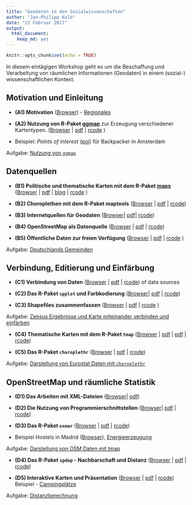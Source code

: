 ```yaml
---
title: "Geodaten in den Sozialwissenschaften"
author: "Jan-Philipp Kolb"
date: "22 Februar 2017"
output: 
  html_document: 
    keep_md: yes
---
```


```r
knitr::opts_chunk$set(echo = TRUE)
```

In diesem eintägigen Workshop geht es um die Beschaffung und Verarbeitung von räumlichen Informationen (Geodaten) in einem (sozial-) wissenschaftlichen Kontext.

Motivation und Einleitung
---------------------   

- __(A1) Motivation__ ([Browser](https://github.com/Japhilko/GeoData/blob/master/2017/slides/Einleitung.md)) - [Regionales](http://rpubs.com/Japhilko82/OpenStreetMap_Mannheim)

- __(A2) Nutzung von R-Paket [ggmap](http://journal.r-project.org/archive/2013-1/kahle-wickham.pdf)__ zur Erzeugung verschiedener Kartentypen. ([Browser](slides/ggmap.md) | [pdf](slides/ggmap.pdf) | [rcode](slides/ggmap.R) )

- Beispiel: *Points of interest* ([poi](https://rpossib.wordpress.com/2015/09/15/points-of-interest-for-backpackers/)) für Backpacker in Amsterdam

Aufgabe: [Nutzung von  `ggmap`](https://github.com/Japhilko/GeoData/blob/master/2017/tutorial/Aufgabe_Nutzung_ggmap.Rmd)

Datenquellen
---------------------

- __(B1) Politische und thematische Karten mit dem R-Paket [maps](https://cran.r-project.org/web/packages/maps/index.html)__ ([Browser ](slides/maps.md) |  [pdf](https://github.com/Japhilko/GeoData/blob/master/2017/slides/maps.pdf) | [blog](https://rpossib.wordpress.com/2015/09/18/political-maps-with-r/) | [rcode](sildes/maps.R) )

- __(B2) Choroplethen mit dem R-Paket maptools__ ([Browser](slides/maptools.md) | [pdf](slides/maptools.pdf)
| [rcode](slides/maptools.R))

- __(B3) Internetquellen für Geodaten__ ([Browser](slides/polygonSources.md)| [pdf](https://github.com/Japhilko/GeoData/blob/master/2017/slides/polygonSources.pdf)|
[rcode](slides/polygonSources.R))

- __(B4) OpenStreetMap als Datenquelle__ ([Browser](slides/osm_data.md) |
[pdf](https://github.com/Japhilko/GeoData/blob/master/2017/slides/osm_data.pdf) | [rcode](slides/OpenStreetMap.R))

- __(B5) Öffentliche Daten zur freien Verfügung__  ([Browser](slides/DataPUF.md) | 
[pdf](https://github.com/Japhilko/GeoData/blob/master/2017/slides/DataPUF.pdf) |
[rcode](https://raw.githubusercontent.com/Japhilko/GeoData/master/2016/rcode/slidesD2_DataPUF.R)
)

Aufgabe: [Deutschlands Gemeinden](https://github.com/Japhilko/GeoData/blob/master/2016/tutorial/Aufgabe_Zensus_Ergebnisse.md)


Verbindung, Editierung und Einfärbung
---------------------

- __(C1) Verbindung von Daten__ ([Browser](slides/Matching.md) | [pdf](slides/Matching.pdf) |
[rcode](slides/Matching.R))
of data sources

- __(C2) Das R-Paket `spplot` und Farbkodierung__  ([Browser](slides/spplot.md)|  [pdf](slides/spplot.pdf) | 
[rcode](slides/spplot.R))

- __(C3) Shapefiles zusammenfassen__ ([Browser](slides/BeispielONB.md) |  [pdf](slides/BeispielONB.pdf) |
[rcode](https://raw.githubusercontent.com/Japhilko/GeoData/master/2016/rcode/slidesE3_CombineShapefiles.R)
)


Aufgabe: [Zensus Ergebnisse und Karte miteinander verbinden und einfärben](https://github.com/Japhilko/GeoData/blob/master/2017/tutorial/Aufgabe_Verbindung.Rmd)

- __(C4) Thematische Karten mit dem R-Paket `tmap`__ 
([Browser](slides/tmap.md) | [pdf](slides/tmap.pdf) | 
[pdf](https://github.com/Japhilko/GeoData/blob/master/2017/slides/tmap.pdf) |
[rcode](https://raw.githubusercontent.com/Japhilko/GeoData/master/2016/rcode/slidesF1_tmap.R))

- __(C5) Das R-Paket `choroplethr`__ ([Browser](https://github.com/Japhilko/GeoData/blob/master/2017/slides/Choroplethr.md) | 
[pdf](https://github.com/Japhilko/GeoData/blob/master/2017/slides/Choroplethr.pdf) | 
[rcode](https://raw.githubusercontent.com/Japhilko/GeoData/master/2016/rcode/slidesF2_choroplethr.R))


Aufgabe: [Darstellung von Eurostat Daten mit `choroplethr`](https://github.com/Japhilko/GeoData/blob/master/2016/tutorial/Aufgabe_choroplethr.Rmd)


OpenStreetMap und räumliche Statistik
---------------------

- __(D1) Das Arbeiten mit XML-Dateien__ ([Browser](https://github.com/Japhilko/GeoData/blob/master/2017/slides/OpenStreetMap.md)| [pdf](slides/OpenStreetMap.pdf))

- __(D2) Die Nutzung von Programmierschnittstellen__ ([Browser](https://github.com/Japhilko/GeoData/blob/master/2017/slides/UsageAPI.md)| [pdf](slides/UsageAPI.pdf) | 
[rcode](https://raw.githubusercontent.com/Japhilko/GeoData/master/2016/rcode/slidesG1_UsageAPI.R))

- __(D3) Das R-Paket `osmar`__ ([Browser](https://github.com/Japhilko/GeoData/blob/master/2016/slides/osmar.md) | [pdf](slides/osmar.pdf) | 
[rcode](https://raw.githubusercontent.com/Japhilko/GeoData/master/2016/rcode/slidesG3_osmar.R))

- Beispiel Hostels in Madrid ([Browser](https://github.com/Japhilko/GeoData/blob/master/2016/slides/Madrid_hostels.Rmd)), [Energieerzeugung](https://rpossib.wordpress.com/2015/11/20/use-openstreetmap-date/)

Aufgabe: [Darstellung von OSM Daten mit tmap](https://github.com/Japhilko/GeoData/blob/master/2016/tutorial/Aufgabe_osmar.Rmd)

- __(D4) Das R-Paket `spdep` - Nachbarschaft und Distanz__ ([Browser](https://github.com/Japhilko/GeoData/blob/master/2017/slides/spdep.md) | [pdf](slides/spdep.pdf) |
[rcode](https://raw.githubusercontent.com/Japhilko/GeoData/master/2016/rcode/slidesH1_spdep.R))


- __(D5) Interaktive Karten und Präsentation__ ([Browser](https://github.com/Japhilko/GeoData/blob/master/2017/slides/InteractiveMaps.md) | [pdf](slides/InteractiveMaps.pdf)
| [rcode](https://raw.githubusercontent.com/Japhilko/GeoData/master/2016/rcode/slidesH2_Interaktiv.R))
Beispiel - [Campingplätze](http://rpubs.com/Japhilko82/Campsites)

Aufgabe: [Distanzberechnung](https://github.com/Japhilko/GeoData/blob/master/2016/tutorial/Aufgabe_Distanzberechnung.Rmd)
